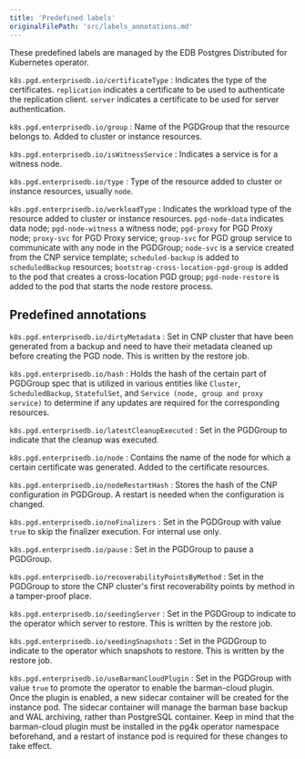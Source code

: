 ```yaml
---
title: 'Predefined labels'
originalFilePath: 'src/labels_annotations.md'
---
```


These predefined labels are managed by the EDB Postgres Distributed for
Kubernetes operator.

`k8s.pgd.enterprisedb.io/certificateType`
: Indicates the type of the certificates. `replication` indicates a certificate
to be used to authenticate the replication client. `server` indicates a
certificate to be used for server authentication.

`k8s.pgd.enterprisedb.io/group`
: Name of the PGDGroup that the resource belongs to. Added to cluster or
instance resources.

`k8s.pgd.enterprisedb.io/isWitnessService`
: Indicates a service is for a witness node.

`k8s.pgd.enterprisedb.io/type`
: Type of the resource added to cluster or instance resources, usually `node`.

`k8s.pgd.enterprisedb.io/workloadType`
: Indicates the workload type of the resource added to cluster or instance
resources. `pgd-node-data` indicates data node; `pgd-node-witness` a witness
node; `pgd-proxy` for PGD Proxy node;
`proxy-svc` for PGD Proxy service; `group-svc` for PGD group service to
communicate with any node in the PGDGroup;
`node-svc` is a service created from the CNP service template;
`scheduled-backup` is added to `scheduledBackup`
resources; `bootstrap-cross-location-pgd-group` is added to the pod that
creates a cross-location PGD group;
`pgd-node-restore` is added to the pod that starts the node restore process.

## Predefined annotations

`k8s.pgd.enterprisedb.io/dirtyMetadata`
: Set in CNP cluster that have been generated from a backup and need to have
their metadata cleaned up
before creating the PGD node. This is written by the restore job.

`k8s.pgd.enterprisedb.io/hash`
: Holds the hash of the certain part of PGDGroup spec that is utilized in various entities
like `Cluster`, `ScheduledBackup`, `StatefulSet`, and `Service (node, group and proxy service)`
to determine if any updates are required for the corresponding resources.

`k8s.pgd.enterprisedb.io/latestCleanupExecuted`
: Set in the PGDGroup to indicate that the cleanup was executed.

`k8s.pgd.enterprisedb.io/node`
: Contains the name of the node for which a certain certificate was
generated. Added to the certificate resources.

`k8s.pgd.enterprisedb.io/nodeRestartHash`
: Stores the hash of the CNP configuration in PGDGroup. A restart is needed when the configuration
is changed.

`k8s.pgd.enterprisedb.io/noFinalizers`
: Set in the PGDGroup with value `true` to skip the finalizer execution.
For internal use only.

`k8s.pgd.enterprisedb.io/pause`
: Set in the PGDGroup to pause a PGDGroup.

`k8s.pgd.enterprisedb.io/recoverabilityPointsByMethod`
: Set in the PGDGroup to store the CNP cluster's first recoverability points by
method in a tamper-proof place.

`k8s.pgd.enterprisedb.io/seedingServer`
: Set in the PGDGroup to indicate to the operator which server to
restore. This is written by the restore job.

`k8s.pgd.enterprisedb.io/seedingSnapshots`
: Set in the PGDGroup to indicate to the operator which snapshots to
restore. This is written by the restore job.

`k8s.pgd.enterprisedb.io/useBarmanCloudPlugin`
: Set in the PGDGroup with value `true` to promote the operator to enable the barman-cloud plugin.
Once the plugin is enabled, a new sidecar container will be created for the instance pod.
The sidecar container will manage the barman base backup and WAL archiving, rather than PostgreSQL
container. Keep in mind that the barman-cloud plugin must be installed in the pg4k operator
namespace beforehand, and a restart of instance pod is required for these changes to take effect.
